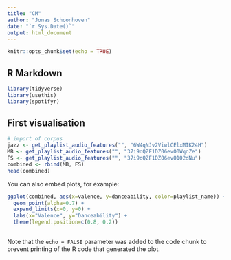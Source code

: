 ```yaml
---
title: "CM"
author: "Jonas Schoonhoven"
date: "`r Sys.Date()`"
output: html_document
---
```


```r
knitr::opts_chunk$set(echo = TRUE)
```

## R Markdown

```r
library(tidyverse)
library(usethis)
library(spotifyr)
```

## First visualisation

```r
# import of corpus
jazz <- get_playlist_audio_features("", "6W4qNJv2ViwlCElxMIK24H")
MB <- get_playlist_audio_features("", "37i9dQZF1DZ06evO0WqnZe")
FS <- get_playlist_audio_features("", "37i9dQZF1DZ06evO102dNu")
combined <- rbind(MB, FS)
head(combined)
```

You can also embed plots, for example:

```r
ggplot(combined, aes(x=valence, y=danceability, color=playlist_name)) +
  geom_point(alpha=0.7) +
  expand_limits(x=0, y=0) +
  labs(x="Valence", y="Danceability") +
  theme(legend.position=c(0.8, 0.2))
  
```

Note that the `echo = FALSE` parameter was added to the code chunk to prevent printing of the R code that generated the plot.
